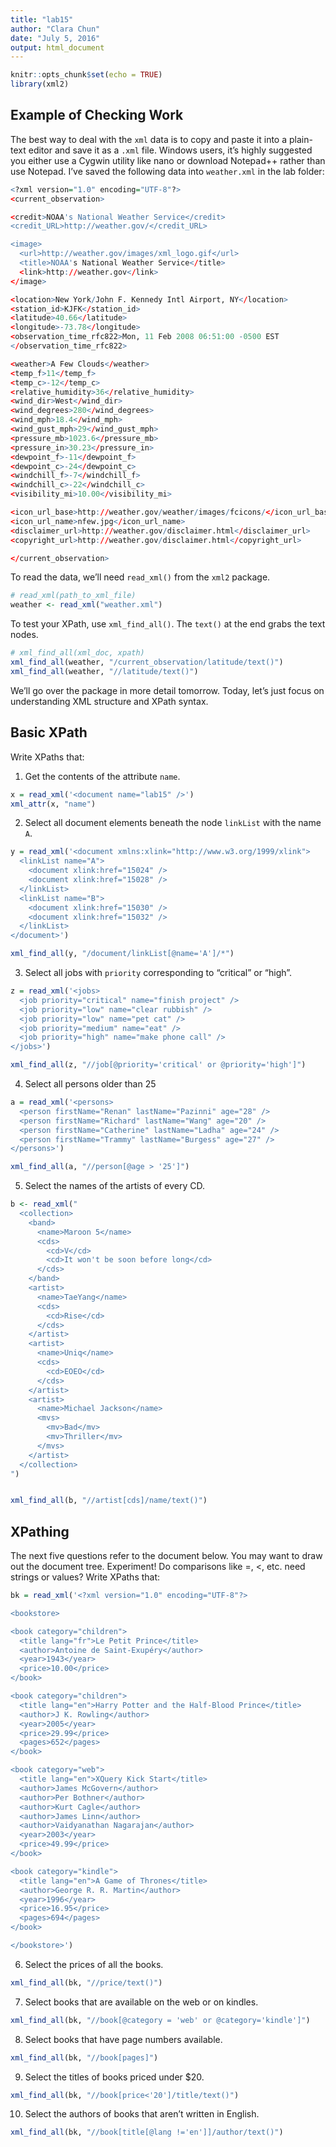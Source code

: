 ```yaml
---
title: "lab15"
author: "Clara Chun"
date: "July 5, 2016"
output: html_document
---
```


```r
knitr::opts_chunk$set(echo = TRUE)
library(xml2)
```

## Example of Checking Work
The best way to deal with the `xml` data is to copy and paste it into a plain-text editor and save it as a `.xml` file.  Windows users, it's highly suggested you either use a Cygwin utility like nano or download Notepad++ rather than use Notepad.  I've saved the following data into `weather.xml` in the lab folder:

```r
<?xml version="1.0" encoding="UTF-8"?>
<current_observation>

<credit>NOAA's National Weather Service</credit>
<credit_URL>http://weather.gov/</credit_URL>

<image>
  <url>http://weather.gov/images/xml_logo.gif</url>
  <title>NOAA's National Weather Service</title>
  <link>http://weather.gov</link>
</image>

<location>New York/John F. Kennedy Intl Airport, NY</location>
<station_id>KJFK</station_id>
<latitude>40.66</latitude>
<longitude>-73.78</longitude>
<observation_time_rfc822>Mon, 11 Feb 2008 06:51:00 -0500 EST
</observation_time_rfc822>

<weather>A Few Clouds</weather>
<temp_f>11</temp_f>
<temp_c>-12</temp_c>
<relative_humidity>36</relative_humidity>
<wind_dir>West</wind_dir>
<wind_degrees>280</wind_degrees>
<wind_mph>18.4</wind_mph>
<wind_gust_mph>29</wind_gust_mph>
<pressure_mb>1023.6</pressure_mb>
<pressure_in>30.23</pressure_in>
<dewpoint_f>-11</dewpoint_f>
<dewpoint_c>-24</dewpoint_c>
<windchill_f>-7</windchill_f>
<windchill_c>-22</windchill_c>
<visibility_mi>10.00</visibility_mi>

<icon_url_base>http://weather.gov/weather/images/fcicons/</icon_url_base>
<icon_url_name>nfew.jpg</icon_url_name>
<disclaimer_url>http://weather.gov/disclaimer.html</disclaimer_url>
<copyright_url>http://weather.gov/disclaimer.html</copyright_url>

</current_observation>
```

To read the data, we'll need `read_xml()` from the `xml2` package.
```r
# read_xml(path_to_xml_file)
weather <- read_xml("weather.xml")
```

To test your XPath, use `xml_find_all()`.  The `text()` at the end grabs the text nodes.
```r
# xml_find_all(xml_doc, xpath)
xml_find_all(weather, "/current_observation/latitude/text()")
xml_find_all(weather, "//latitude/text()")
```

We'll go over the package in more detail tomorrow.  Today, let's just focus on understanding XML structure and XPath syntax.

## Basic XPath

Write XPaths that:

1. Get the contents of the attribute `name`.
```r
x = read_xml('<document name="lab15" />')
xml_attr(x, "name")
```
2. Select all document elements beneath the node `linkList` with the name `A`.
```r
y = read_xml('<document xmlns:xlink="http://www.w3.org/1999/xlink">
  <linkList name="A">
    <document xlink:href="15024" />
    <document xlink:href="15028" />
  </linkList>
  <linkList name="B">
    <document xlink:href="15030" />
    <document xlink:href="15032" />
  </linkList>
</document>')

xml_find_all(y, "/document/linkList[@name='A']/*")
```

3. Select all jobs with `priority` corresponding to "critical" or "high".
```r
z = read_xml('<jobs>
  <job priority="critical" name="finish project" />
  <job priority="low" name="clear rubbish" />
  <job priority="low" name="pet cat" />
  <job priority="medium" name="eat" />
  <job priority="high" name="make phone call" />
</jobs>')

xml_find_all(z, "//job[@priority='critical' or @priority='high']")
```

4. Select all persons older than 25
```r
a = read_xml('<persons>
  <person firstName="Renan" lastName="Pazinni" age="28" />
  <person firstName="Richard" lastName="Wang" age="20" />
  <person firstName="Catherine" lastName="Ladha" age="24" />
  <person firstName="Trammy" lastName="Burgess" age="27" />
</persons>')

xml_find_all(a, "//person[@age > '25']")
```

5. Select the names of the artists of every CD.

```r
b <- read_xml("
  <collection>
    <band>
      <name>Maroon 5</name>
      <cds>
        <cd>V</cd>
        <cd>It won't be soon before long</cd>
      </cds>
    </band>
    <artist>
      <name>TaeYang</name>
      <cds>
        <cd>Rise</cd>
      </cds>
    </artist>
    <artist>
      <name>Uniq</name>
      <cds>
        <cd>EOEO</cd>
      </cds>
    </artist>
    <artist>
      <name>Michael Jackson</name>
      <mvs>
        <mv>Bad</mv>
        <mv>Thriller</mv>
      </mvs>
    </artist>
  </collection>
")


xml_find_all(b, "//artist[cds]/name/text()")
```
## XPathing

The next five questions refer to the document below.  You may want to draw out the document tree.  Experiment! Do comparisons like =, <, etc. need strings or values? Write XPaths that:

```r
bk = read_xml('<?xml version="1.0" encoding="UTF-8"?>

<bookstore>

<book category="children">
  <title lang="fr">Le Petit Prince</title>
  <author>Antoine de Saint-Exupéry</author>
  <year>1943</year>
  <price>10.00</price>
</book>

<book category="children">
  <title lang="en">Harry Potter and the Half-Blood Prince</title>
  <author>J K. Rowling</author>
  <year>2005</year>
  <price>29.99</price>
  <pages>652</pages>
</book>

<book category="web">
  <title lang="en">XQuery Kick Start</title>
  <author>James McGovern</author>
  <author>Per Bothner</author>
  <author>Kurt Cagle</author>
  <author>James Linn</author>
  <author>Vaidyanathan Nagarajan</author>
  <year>2003</year>
  <price>49.99</price>
</book>

<book category="kindle">
  <title lang="en">A Game of Thrones</title>
  <author>George R. R. Martin</author>
  <year>1996</year>
  <price>16.95</price>
  <pages>694</pages>
</book>

</bookstore>')


```

6.  Select the prices of all the books.
```r
xml_find_all(bk, "//price/text()")
```

7.  Select books that are available on the web or on kindles.
```r
xml_find_all(bk, "//book[@category = 'web' or @category='kindle']")
```

8.  Select books that have page numbers available.
```r
xml_find_all(bk, "//book[pages]")
```

9.  Select the titles of books priced under $20.
```r
xml_find_all(bk, "//book[price<'20']/title/text()")
```

10. Select the authors of books that aren't written in English.
```r
xml_find_all(bk, "//book[title[@lang !='en']]/author/text()")
```

